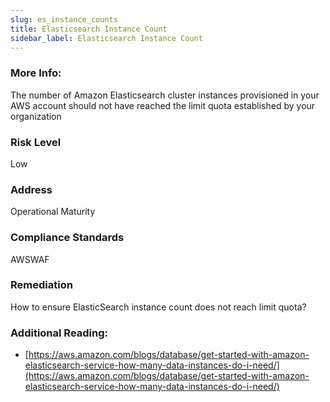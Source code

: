 ```yaml
---
slug: es_instance_counts
title: Elasticsearch Instance Count
sidebar_label: Elasticsearch Instance Count
---
```


### More Info:

The number of Amazon Elasticsearch cluster instances provisioned in your AWS account should not have reached the limit quota established by your organization

### Risk Level

Low

### Address

Operational Maturity

### Compliance Standards

AWSWAF

### Remediation

How to ensure ElasticSearch instance count does not reach limit quota?

### Additional Reading:

- [https://aws.amazon.com/blogs/database/get-started-with-amazon-elasticsearch-service-how-many-data-instances-do-i-need/](https://aws.amazon.com/blogs/database/get-started-with-amazon-elasticsearch-service-how-many-data-instances-do-i-need/) 


